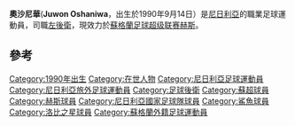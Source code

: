 {{Infobox football biography
|name           = 奧沙尼華
|image          =
|image_size     =
|caption        =
|fullname       =
|birth_date     = {{birth date and age|1990|9|14|df=y}}
|birth_place    = [[尼日利亞|尼日利亞]][[伊洛林|伊洛林]]
|height         =
|position       = [[左後衛|左後衛]]
|currentclub    = [[赫斯足球會|赫斯]]
|clubnumber     = TBA
|years1         = 2007–2008
|clubs1         = [[誇拉聯足球會|誇拉聯]]
|caps1          = ?
|goals1         = ?
|years2         = 2008–2009
|clubs2         = [[洛比之星足球俱樂部|洛比之星]]
|caps2          = ?
|goals2         = ?
|years3         = 2009–2012
|clubs3         = [[鯊魚足球俱樂部|鯊魚]]
|caps3          = ?
|goals3         = ?
|years4         = 2012–2015
|clubs4         = [[阿什杜德足球俱樂部|阿什杜德]]
|caps4          = 47
|goals4         = 1
|years5         = 2015-
|clubs5         = [[赫斯足球會|赫斯]]
|caps5          = 0
|goals5         = 0
|nationalyears1 = 2012–
|nationalteam1  = [[尼日利亞國家足球隊|尼日利亞國家足球隊]]
|nationalcaps1  = 17
|nationalgoals1 = 8
|club-update    = 15 May 2014
|ntupdate       = 16 June 2014
}}

'''奧沙尼華'''('''Juwon Oshaniwa'''，出生於1990年9月14日）是[[尼日利亞|尼日利亞]]的職業足球運動員，司職[[左後衛|左後衛]]，現效力於[[蘇格蘭足球超级联赛|蘇格蘭足球超级联赛]][[赫斯足球會|赫斯]]。

==參考==
{{Reflist}}

{{2014年世界杯足球赛尼日利亚参赛名单}}
{{DEFAULTSORT: Oshaniwa, Juwon}}
[[Category:1990年出生|Category:1990年出生]]
[[Category:在世人物|Category:在世人物]]
[[Category:尼日利亞足球運動員|Category:尼日利亞足球運動員]]
[[Category:尼日利亞旅外足球運動員|Category:尼日利亞旅外足球運動員]]
[[Category:足球後衛|Category:足球後衛]]
[[Category:蘇超球員|Category:蘇超球員]]
[[Category:赫斯球員|Category:赫斯球員]]
[[Category:尼日利亞國家足球隊球員|Category:尼日利亞國家足球隊球員]]
[[Category:鯊魚球員|Category:鯊魚球員]]
[[Category:洛比之星球員|Category:洛比之星球員]]
[[Category:蘇格蘭外籍足球運動員|Category:蘇格蘭外籍足球運動員]]